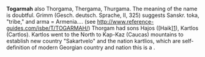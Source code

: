 '''Togarmah''' also Thorgama, Thergama, Thurgama.
The meaning of the name is doubtful. Grimm (Gesch. deutsch. Sprache, II, 325) suggests Sanskr. toka, "tribe," and arma = Armenia….
(see http://www.reference-guides.com/isbe/T/TOGARMAH/)
Thorgam had sons Hajos ([Haik][http://en.wikipedia.org/wiki/Haik]), Kartlos (Cartlos). Kartlos went to the North to Kap-Kaz (Caucas) mountains to establish new country "Sakartvelo" and the nation kartlios, which are self-definition of modern Georgian country and nation
this is a {{stub}}.